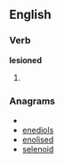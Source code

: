 ==English==

===Verb===
'''lesioned'''

# {{past of|[[lesion]]}}

===Anagrams===
* {{alphagram|deeilnos}}
* [[enediols#English|enediols]]
* [[enolised#English|enolised]]
* [[selenoid#English|selenoid]]